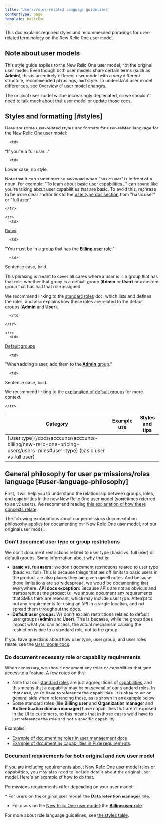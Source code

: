 ```yaml
---
title: 'Users/roles-related language guidelines'
contentType: page
template: basicDoc
---
```


This doc explains required styles and recommended phrasings for user-related terminology on the New Relic One user model.


## Note about user models 

This style guide applies to the New Relic One user model, not the original user model. Even though both user models share certain terms (such as **Admin**), this is an entirely different user model with a very different structure, recommended phrasings, and style. To understand user model differences, see [Overview of user model changes](/docs/accounts/original-accounts-billing/original-product-based-pricing/overview-changes-pricing-user-model/#user-models). 

The original user model will be increasingly deprecated, so we shouldn't need to talk much about that user model or update those docs. 


## Styles and formatting [#styles]

Here are some user-related styles and formats for user-related language for the New Relic One user model:


<table>
  <thead>
    <tr>
<th>Category</th>   
<th>Example use     
 </th>

<th>Styles and tips
</th>
    </tr>
  </thead>

  <tbody>
    <tr>
      <td>
[User type](/docs/accounts/accounts-billing/new-relic-one-pricing-users/users-roles#user-type) (basic user vs full user)
      </td>

      <td>
"If you’re a full user..."   </td>

      <td>
Lower case, no style.

Note that it can sometimes be awkward when "basic user" is in front of a noun. For example: "To learn about basic user capabilities..." can sound like you're talking about user capabilities that are basic. To avoid this, rephrase to be more clear and/or link to the [user type doc section](/docs/accounts/accounts-billing/new-relic-one-pricing-users/users-roles#user-type) from "basic user" or "full user."
      </td>

    </tr>

    <tr>
      <td>
[Roles](/docs/accounts/accounts-billing/new-relic-one-pricing-users/users-roles#standard-roles) 
      </td>

      <td>
"You must be in a group that has the [**Billing user** role](/docs/accounts/accounts-billing/new-relic-one-user-management/new-relic-one-user-model-understand-user-structure#standard-roles)."
      </td>

      <td>
Sentence case, bold.

This phrasing is meant to cover all cases where a user is in a group that has that role, whether that group is a default group (**Admin** or **User**) or a custom group that has had that role assigned.

We recommend linking to the [standard roles](/docs/accounts/accounts-billing/new-relic-one-user-management/new-relic-one-user-model-understand-user-structure#standard-roles) doc, which lists and defines the roles, and also explains how these roles are related to the default groups (**Admin** and **User**). 

      </td>

    </tr>

    <tr>
      <td>
[Default groups](/docs/accounts/accounts-billing/new-relic-one-pricing-users/users-roles#user-group)      </td>

      <td>
"When adding a user, add them to the [**Admin** group](/docs/accounts/accounts-billing/new-relic-one-user-management/new-relic-one-user-model-understand-user-structure/#groups)."
 </td>

      <td>
Sentence case, bold.

We recommend linking to the [explanation of default groups](/docs/accounts/accounts-billing/new-relic-one-user-management/new-relic-one-user-model-understand-user-structure/#groups) for more context. 
      </td>

    </tr>

  </tbody>
</table>


## General philosophy for user permissions/roles language [#user-language-philosophy]

First, it will help you to understand the relationship between groups, roles, and capabilities in the new New Relic One user model (sometimes referred to as v2 users). We recommend reading [this explanation of how these concepts relate](/docs/accounts/accounts-billing/new-relic-one-user-management/new-relic-one-user-model-understand-user-structure/#type-role-group). 

The following explanations about our permissions documentation philosophy applies for documenting our New Relic One user model, not our original user model.

### Don't document user type or group restrictions 

We don't document restrictions related to user type (basic vs. full user) or default groups. Some information about why that is: 

* **Basic vs. full users:** We don't document restrictions related to user type (basic vs. full). This is because things that are off limits to basic users in the product are also places they are given upsell notes. And because those limitations are so widespread, we would be documenting that everywhere. **API docs exception:** Because APIs are not as obvious and transparent as the product UI, we should document any requirements that SMEs think are relevant, which may include user type. Attempt to put any requirements for using an API in a single location, and not spread them throughout the docs.
* **Default user groups:** We don't explain restrictions related to default user groups (**Admin** and **User**). This is because, while the group does impact what you can access, the actual mechanism causing the restriction is due to a standard role, not to the group. 

If you have questions about how user type, user group, and user roles relate, see the [User model docs](/docs/accounts/accounts-billing/new-relic-one-user-management/new-relic-one-user-model-understand-user-structure/#type-role-group).

### Do document necessary role or capability requirements 

When necessary, we should document any roles or capabilities that gate access to a feature. A few notes on this: 

* Note that our [standard roles](com/docs/accounts/accounts-billing/new-relic-one-user-management/new-relic-one-user-model-understand-user-structure/#standard-roles) are just aggregations of [capabilities](/docs/accounts/accounts-billing/new-relic-one-user-management/new-relic-one-user-model-understand-user-structure/#capabilities), and this means that a capability may be on several of our standard roles. In that case, you'd have to reference the capabilities. It is okay to err on general side when referencing these, as is shown in an example below. 
* Some standard roles (like **Billing user** and **Organization manager** and **Authentication domain manager**) have capabilities that aren't exposed in the UI to customers, so this means that in those cases we'd have to just reference the role and not a specific capability. 

Examples: 
* [Example of documenting roles in user management docs](/docs/accounts/accounts-billing/new-relic-one-user-management/tutorial-add-new-user-groups-roles-new-relic-one-user-model/#requirements)
* [Example of documenting capabilities in Pixie requirements](/docs/auto-telemetry-pixie/get-started-auto-telemetry-pixie/#before-you-begin).

### Document requirements for both original and new user model

If you are including requirements about New Relic One user model roles or capabilities, you may also need to include details about the original user model. Here's an example of how to do that. 

Permissions requirements differ depending on your user model:

* For users on the [original user model](/docs/accounts/original-accounts-billing/original-product-based-pricing/overview-changes-pricing-user-model/#user-models): the [**Data retention manager** role](/docs/accounts/original-accounts-billing/original-users-roles/users-roles-original-user-model/#roles).
* For users on the [New Relic One user model](/docs/accounts/original-accounts-billing/original-product-based-pricing/overview-changes-pricing-user-model/#user-models): the [**Billing user** role](com/docs/accounts/accounts-billing/new-relic-one-user-management/new-relic-one-user-model-understand-user-structure/#standard-roles).

For more about role language guidelines, see [the styles table](#styles).